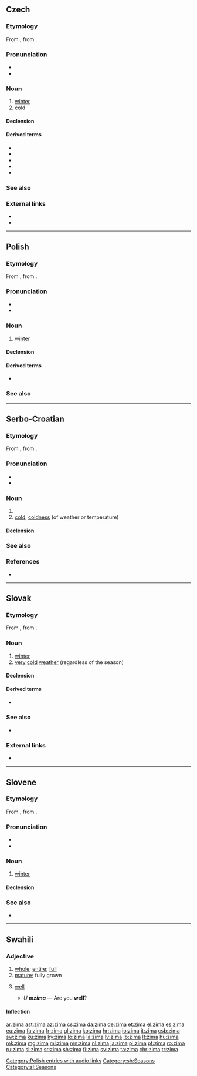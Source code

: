 ==Czech==

===Etymology===
From {{inh|cs|sla-pro|*zima}}, from {{etyl|ine-pro|cs}} {{m|ine-pro|*ǵʰeymeh₂}}.

===Pronunciation===
* {{IPA|/ˈzɪma/|lang=cs}}
* {{audio|Cs-zima.ogg|audio|lang=cs}}

===Noun===
{{cs-noun|g=f}}

# [[winter]]
# [[cold]]

====Declension====
{{cs-decl-noun|zima|zimy|zimě|zimu|zimo|zimě|zimou|zimy|zim|zimám|zimy|zimy|zimách|zimami}}

====Derived terms====
* {{l|cs|přezimovat}}
* {{l|cs|zazimovat}}
* {{l|cs|zimnice|g=f}}
* {{l|cs|zimní}}
* {{l|cs|zimomřivý|g=m}}

===See also===
{{table:seasons/cs}}

===External links===
* {{R:PSJC}}
* {{R:SSJC}}

----

==Polish==

===Etymology===
From {{inh|pl|sla-pro|*zima}}, from {{etyl|ine-pro|pl}} {{m|ine-pro|*ǵʰeymeh₂}}.

===Pronunciation===
* {{IPA|[ˈʑima]|lang=pl}}
* {{audio|pl-zima.ogg|audio|lang=pl}}

===Noun===
{{pl-noun|f}}

# [[winter]]

====Declension====
{{pl-decl-noun-f}}

====Derived terms====
* {{l|pl|zimowy}}

===See also===
{{table:seasons/pl}}

[[Category:Polish entries with audio links]]

----

==Serbo-Croatian==

===Etymology===
From {{inh|sh|sla-pro|*zima}}, from {{etyl|ine-pro|sh}} {{m|ine-pro|*ǵʰeymeh₂}}.

===Pronunciation===
* {{IPA|/zǐːma/|lang=sh}}
* {{hyphenation|zi|ma|lang=sh}}

===Noun===
{{sh-noun|g=f|head=zíma|r|зима|зи́ма}}

# {{l|en|winter}}
# [[cold]], [[coldness]] (of weather or temperature)

====Declension====
{{sh-decl-noun
|zima|zime
|zime|zima
|zimi|zimama
|zimu|zime
|zimo|zime
|zimi|zimama
|zimom|zimama
}}

===See also===
{{table:seasons/sh}}

===References===
* {{R:sh:HJP|f15lURh7}}

[[Category:sh:Seasons]]

----

==Slovak==

===Etymology===
From {{inh|sk|sla-pro|*zima}}, from {{etyl|ine-pro|sk}} {{m|ine-pro|*ǵʰeymeh₂}}.

===Noun===
{{sk-noun|g=f|pl=zimy}}

# [[winter]]
# [[very]] [[cold]] [[weather]] (regardless of the season)

====Declension====
{{sk-decl-noun|zima|zimy|zime|zimu|zime|zimou|zimy|zím|zimám|zimy|zimách|zimami}}

====Derived terms====
* {{l|sk|zimný}}

===See also===
* {{list:seasons/sk}}

===External links===
* {{R:SDK}}

----

==Slovene==

===Etymology===
From {{inh|sl|sla-pro|*zima}}, from {{etyl|ine-pro|sl}} {{m|ine-pro|*ǵʰeymeh₂}}.

===Pronunciation===
* {{IPA|lang=sl|/ˈzìːma/}}
* {{sl-tonal|zíma}}

===Noun===
{{sl-noun|zíma|f|zíme|zíme}}

# [[winter]]

====Declension====
{{sl-decl-noun-f|zím}}

===See also===
* {{list:seasons/sl}}

[[Category:sl:Seasons]]

----

==Swahili==

===Adjective===
{{sw-adj}}

# [[whole]]; [[entire]]; [[full]]
# [[mature]]; fully grown
# {{label|sw|in greetings}} [[well]]
#* ''U '''mzima''''' — Are you '''well'''?

====Inflection====
{{sw-decl}}

[[ar:zima]]
[[ast:zima]]
[[az:zima]]
[[cs:zima]]
[[da:zima]]
[[de:zima]]
[[et:zima]]
[[el:zima]]
[[es:zima]]
[[eu:zima]]
[[fa:zima]]
[[fr:zima]]
[[gl:zima]]
[[ko:zima]]
[[hr:zima]]
[[io:zima]]
[[it:zima]]
[[csb:zima]]
[[sw:zima]]
[[ku:zima]]
[[ky:zima]]
[[lo:zima]]
[[la:zima]]
[[lv:zima]]
[[lb:zima]]
[[lt:zima]]
[[hu:zima]]
[[mk:zima]]
[[mg:zima]]
[[ml:zima]]
[[mn:zima]]
[[nl:zima]]
[[ja:zima]]
[[pl:zima]]
[[pt:zima]]
[[ro:zima]]
[[ru:zima]]
[[sl:zima]]
[[sr:zima]]
[[sh:zima]]
[[fi:zima]]
[[sv:zima]]
[[ta:zima]]
[[chr:zima]]
[[tr:zima]]